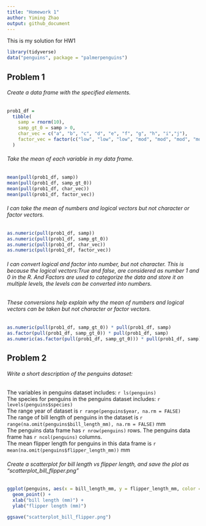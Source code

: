 ```yaml
---
title: "Homework 1"
author: Yiming Zhao
output: github_document
---
```


This is my solution for HW1

```r
library(tidyverse)
data("penguins", package = "palmerpenguins")
```

## Problem 1

###### Create a data frame with the specified elements.

```r
prob1_df = 
  tibble(
    samp = rnorm(10),
    samp_gt_0 = samp > 0,
    char_vec = c("a", "b", "c", "d", "e", "f", "g", "h", "i","j"),
    factor_vec = factor(c("low", "low", "low", "mod", "mod", "mod", "mod", "high", "high", "high"))
  )
```

###### Take the mean of each variable in my data frame.

```r
mean(pull(prob1_df, samp))
mean(pull(prob1_df, samp_gt_0))
mean(pull(prob1_df, char_vec))
mean(pull(prob1_df, factor_vec))
```

###### I can take the mean of numbers and logical vectors but not character or factor vectors.


```r
as.numeric(pull(prob1_df, samp))
as.numeric(pull(prob1_df, samp_gt_0))
as.numeric(pull(prob1_df, char_vec))
as.numeric(pull(prob1_df, factor_vec))
```

###### I can convert logical and factor into number, but not character. This is because the logical vectors:True and false, are considered as number 1 and 0 in the R. And Factors are used to categorize the data and store it on multiple levels, the levels can be converted into numbers.
###### These conversions help explain why the mean of numbers and logical vectors can be taken but not character or factor vectors.


```r
as.numeric(pull(prob1_df, samp_gt_0)) * pull(prob1_df, samp)
as.factor(pull(prob1_df, samp_gt_0)) * pull(prob1_df, samp)
as.numeric(as.factor(pull(prob1_df, samp_gt_0))) * pull(prob1_df, samp)
```


## Problem 2
###### Write a short description of the penguins dataset:
The variables in penguins dataset includes: `r ls(penguins)`  
The species for penguins in the penguins dataset includes: `r levels(penguins$species)`  
The range year of dataset is `r range(penguins$year, na.rm = FALSE)`  
The range of bill length of penguins in the dataset is `r range(na.omit(penguins$bill_length_mm), na.rm = FALSE)` mm  
The penguins data frame has `r nrow(penguins)` rows.
The penguins data frame has `r ncol(penguins)` columns.  
The mean flipper length for penguins in this data frame is `r mean(na.omit(penguins$flipper_length_mm))` mm

###### Create a scatterplot for bill length vs flipper length, and save the plot as "scatterplot_bill_flipper.png"
```r

ggplot(penguins, aes(x = bill_length_mm, y = flipper_length_mm, color = species)) + 
  geom_point() + 
  xlab("bill length (mm)") +
  ylab("flipper length (mm)")

ggsave("scatterplot_bill_flipper.png")
```

